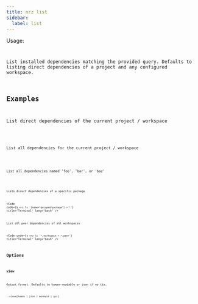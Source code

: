 ```yaml
---
title: nrz list
sidebar:
  label: list
---
```



Usage:

<Code
  code="$ nrz ls
$ nrz ls <query> --view=[human | json | mermaid | gui]"
  title="Terminal"
  lang="bash"
/>

List installed dependencies matching the provided query. Defaults to
listing direct dependencies of a project and any configured workspace.

## Examples

List direct dependencies of the current project / workspace

<Code code="$ nrz ls" title="Terminal" lang="bash" />

List all dependencies for the current project / workspace

<Code code="$ nrz ls *" title="Terminal" lang="bash" />

List all dependencies named 'foo', 'bar', or 'baz'

<Code code="$ nrz ls foo bar baz" title="Terminal" lang="bash" />

Lists direct dependencies of a specific package

<Code
  code={`$ nrz ls '[name="@scoped/package"] > *'`}
  title="Terminal"
  lang="bash"
/>

List all peer dependencies of all workspaces

<Code
  code={`$ nrz ls '*.workspace > *.peer'`}
  title="Terminal"
  lang="bash"
/>

## Options

### view

Output format. Defaults to human-readable or json if no tty.

```
--view=[human | json | mermaid | gui]
```
